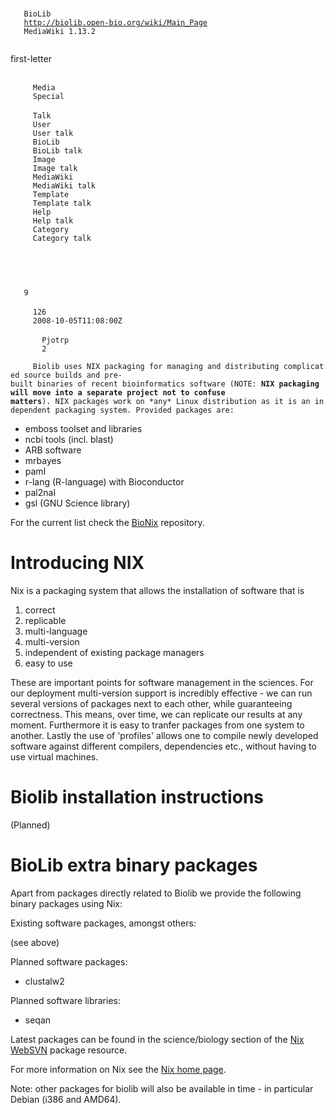 <mediawiki xmlns="http://www.mediawiki.org/xml/export-0.3/" xmlns:xsi="http://www.w3.org/2001/XMLSchema-instance" xsi:schemaLocation="http://www.mediawiki.org/xml/export-0.3/ http://www.mediawiki.org/xml/export-0.3.xsd" version="0.3" xml:lang="en">
  <siteinfo>
    <sitename>BioLib</sitename>
    <base>http://biolib.open-bio.org/wiki/Main_Page</base>
    <generator>MediaWiki 1.13.2</generator>
    <case>first-letter</case>
      <namespaces>
      <namespace key="-2">Media</namespace>
      <namespace key="-1">Special</namespace>
      <namespace key="0" />
      <namespace key="1">Talk</namespace>
      <namespace key="2">User</namespace>
      <namespace key="3">User talk</namespace>
      <namespace key="4">BioLib</namespace>
      <namespace key="5">BioLib talk</namespace>
      <namespace key="6">Image</namespace>
      <namespace key="7">Image talk</namespace>
      <namespace key="8">MediaWiki</namespace>
      <namespace key="9">MediaWiki talk</namespace>
      <namespace key="10">Template</namespace>
      <namespace key="11">Template talk</namespace>
      <namespace key="12">Help</namespace>
      <namespace key="13">Help talk</namespace>
      <namespace key="14">Category</namespace>
      <namespace key="15">Category talk</namespace>
    </namespaces>
  </siteinfo>
  <page>
    <title>NIX</title>
    <id>9</id>
    <revision>
      <id>126</id>
      <timestamp>2008-10-05T11:08:00Z</timestamp>
      <contributor>
        <username>Pjotrp</username>
        <id>2</id>
      </contributor>
      <text xml:space="preserve">Biolib uses NIX packaging for managing and distributing complicated source builds and pre-built binaries of recent bioinformatics software (NOTE: '''NIX packaging will move into a separate project not to confuse matters'''). NIX packages work on *any* Linux distribution as it is an independent packaging system. Provided packages are:

* emboss toolset and libraries
* ncbi tools (incl. blast)
* ARB software
* mrbayes
* paml
* r-lang (R-language) with Bioconductor
* pal2nal
* gsl (GNU Science library)

For the current list check the [http://github.com/pjotrp/bionix/tree/master/ BioNix] repository.

= Introducing NIX =

Nix is a packaging system that allows the installation of software that is

# correct
# replicable
# multi-language
# multi-version
# independent of existing package managers
# easy to use

These are important points for software management in the sciences. For our deployment multi-version support is incredibly effective - we can run several versions of packages next to each other, while guaranteeing correctness. This means, over time, we can replicate our results at any moment. Furthermore it is easy to tranfer packages from one system to another. Lastly the use of 'profiles' allows one to compile newly developed software against different compilers, dependencies etc., without having to use virtual machines.

= Biolib installation instructions =

(Planned)

= BioLib extra binary packages =

Apart from packages directly related to Biolib we provide the following binary packages using Nix:

Existing software packages, amongst others:

(see above)

Planned software packages:

* clustalw2

Planned software libraries:

* seqan

Latest packages can be found in the science/biology section of the
[https://svn.nixos.org/websvn/nix/nixpkgs/trunk/pkgs/applications/science/biology/#_nixpkgs_trunk_pkgs_applications_science_biology_  Nix WebSVN] package resource.

For more information on Nix see the [http://nixos.org/ Nix home page].

Note: other packages for biolib will also be available in time - in particular Debian (i386 and AMD64).</text>
    </revision>
  </page>
</mediawiki>
